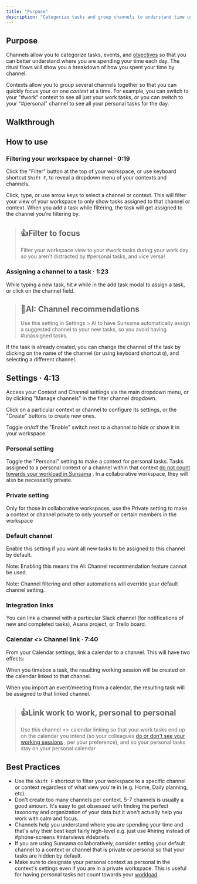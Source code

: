 ```yaml
---
title: "Purpose"
description: "Categorize tasks and group channels to understand time usage"
---
```

## Purpose

Channels allow you to categorize tasks, events, and [objectives](/docs/weekly-objectives)
 so that you can better understand where you are spending your time each day. The ritual flows will show you a breakdown of how you spent your time by channel.

Contexts allow you to group several channels together so that you can quickly focus your on one _context_ at a time. For example, you can switch to your "#work" context to see all just your work tasks, or you can switch to your "#personal" channel to see all your personal tasks for the day.

  

## Walkthrough

## How to use

### Filtering your workspace by channel · 0:19

Click the "Filter" button at the top of your workspace, or use keyboard shortcut `Shift F`, to reveal a dropdown menu of your contexts and channels.

Click, type, or use arrow keys to select a channel or context. This will filter your view of your workspace to only show tasks assigned to that channel or context. When you add a task while filtering, the task will get assigned to the channel you're filtering by.

> ## 👍Filter to focus
> 
> Filter your workspace view to your #work tasks during your work day so you aren't distracted by #personal tasks, and vice versa!

### Assigning a channel to a task · 1:23

While typing a new task, hit `#` while in the add task modal to assign a task, or click on the channel field.

> ## 📘AI: Channel recommendations
> 
> Use this setting in Settings > AI to have Sunsama automatically assign a suggested channel to your new tasks, so you avoid having #unassigned tasks.

If the task is already created, you can change the channel of the task by clicking on the name of the channel (or using keyboard shortcut `Q`), and selecting a different channel.

## Settings · 4:13

Access your Context and Channel settings via the main dropdown menu, or by clicking "Manage channels" in the filter channel dropdown.

Click on a particular context or channel to configure its settings, or the "Create" buttons to create new ones.

Toggle on/off the "Enable" switch next to a channel to hide or show it in your workspace.

### Personal setting

Toggle the "Personal" setting to make a context for personal tasks. Tasks assigned to a personal context or a channel within that context [do not count towards your workload in Sunsama](/docs/planned-and-actual-times#workload-counter-in-daily-columns)
. In a collaborative workspace, they will also be necessarily private.

### Private setting

Only for those in collaborative workspaces, use the Private setting to make a context or channel private to only yourself or certain members in the workspace

### Default channel

Enable this setting if you want all new tasks to be assigned to this channel by default.

Note: Enabling this means the AI: Channel recommendation feature cannot be used.

Note: Channel filtering and other automations will override your default channel setting.

### Integration links

You can link a channel with a particular Slack channel (for notifications of new and completed tasks), Asana project, or Trello board.

### Calendar <> Channel link · 7:40

From your Calendar settings, link a calendar to a channel. This will have two effects:

When you timebox a task, the resulting working session will be created on the calendar linked to that channel.

When you import an event/meeting from a calendar, the resulting task will be assigned to that linked channel.

> ## 👍Link work to work, personal to personal
> 
> Use this channel <> calendar linking so that your work tasks end up on the calendar you intend (so your colleagues [do or don't see your working sessions](/docs/timeboxing-choosing-your-calendar#how-to-not-clutter-your-calendar-with-working-sessions-%C2%B7-415)
> , per your preference), and so your personal tasks stay on your personal calendar

  

## Best Practices

*   Use the `Shift F` shortcut to filter your workspace to a specific channel or context regardless of what view you're in (e.g. Home, Daily planning, etc).
*   Don't create too many channels per context. 5-7 channels is usually a good amount. It's easy to get obsessed with finding the perfect taxonomy and organization of your data but it won't actually help you work with calm and focus.
*   Channels help you understand where you are spending your time and that's why their best kept fairly high-level e.g. just use #hiring instead of #phone-screens #interviews #debriefs.
*   If you are using Sunsama collaboratively, consider setting your default channel to a context or channel that is private or personal so that your tasks are hidden by default.
*   Make sure to designate your personal context as personal in the context's settings even if you are in a private workspace. This is useful for having personal tasks not count towards your [workload](/docs/planned-and-actual-times#workload-counter-in-daily-columns)
    .